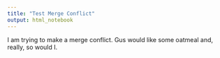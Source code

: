```yaml
---
title: "Test Merge Conflict"
output: html_notebook
---
```


I am trying to make a merge conflict. Gus would like some oatmeal and, really, so would I.